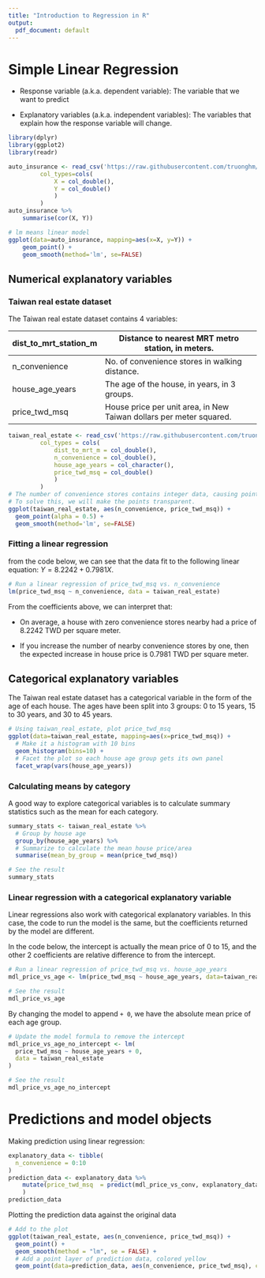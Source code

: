 ```yaml
---
title: "Introduction to Regression in R"
output:
  pdf_document: default
---
```


# Simple Linear Regression

- Response variable (a.k.a. dependent variable): The variable that we want to predict

- Explanatory variables (a.k.a. independent variables): The variables that explain how the response variable will change.

```r
library(dplyr)
library(ggplot2)
library(readr)

auto_insurance <- read_csv('https://raw.githubusercontent.com/truonghm/DataCamp/main/Statistician_with_R/3_Introduction_to_Regression_in_R/sweden_auto_insurance.csv', 
         col_types=cols(
             X = col_double(),
             Y = col_double()
             )
         )
auto_insurance %>%
    summarise(cor(X, Y))

# lm means linear model
ggplot(data=auto_insurance, mapping=aes(x=X, y=Y)) +
    geom_point() +
    geom_smooth(method='lm', se=FALSE)
```

## Numerical explanatory variables 

### Taiwan real estate dataset

The Taiwan real estate dataset contains 4 variables:

| dist_to_mrt_station_m | Distance to nearest MRT metro station, in meters.                   |
|-----------------------|---------------------------------------------------------------------|
| n_convenience         | No. of convenience stores in walking distance.                      |
| house_age_years       | The age of the house, in years, in 3 groups.                        |
| price_twd_msq         | House price per unit area, in New Taiwan dollars per meter squared. |

```r
taiwan_real_estate <- read_csv('https://raw.githubusercontent.com/truonghm/DataCamp/main/Statistician_with_R/3_Introduction_to_Regression_in_R/taiwan_real_estate.csv', 
         col_types = cols(
             dist_to_mrt_m = col_double(),
             n_convenience = col_double(),
             house_age_years = col_character(),
             price_twd_msq = col_double()
             )
         )
# The number of convenience stores contains integer data, causing points to overlap. 
# To solve this, we will make the points transparent.
ggplot(taiwan_real_estate, aes(n_convenience, price_twd_msq)) +
  geom_point(alpha = 0.5) +
  geom_smooth(method='lm', se=FALSE)
```

### Fitting a linear regression

from the code below, we can see that the data fit to the following linear equation: $Y = 8.2242 + 0.7981  X$.

```r
# Run a linear regression of price_twd_msq vs. n_convenience
lm(price_twd_msq ~ n_convenience, data = taiwan_real_estate)
```

From the coefficients above, we can interpret that:

- On average, a house with zero convenience stores nearby had a price of $8.2242$ TWD per square meter.

- If you increase the number of nearby convenience stores by one, then the expected increase in house price is $0.7981$ TWD per square meter.

## Categorical explanatory variables

The Taiwan real estate dataset has a categorical variable in the form of the age of each house. The ages have been split into 3 groups: 0 to 15 years, 15 to 30 years, and 30 to 45 years.

```r
# Using taiwan_real_estate, plot price_twd_msq
ggplot(data=taiwan_real_estate, mapping=aes(x=price_twd_msq)) +
  # Make it a histogram with 10 bins
  geom_histogram(bins=10) +
  # Facet the plot so each house age group gets its own panel
  facet_wrap(vars(house_age_years))
```

### Calculating means by category

A good way to explore categorical variables is to calculate summary statistics such as the mean for each category.

```r
summary_stats <- taiwan_real_estate %>% 
  # Group by house age
  group_by(house_age_years) %>% 
  # Summarize to calculate the mean house price/area
  summarise(mean_by_group = mean(price_twd_msq))

# See the result
summary_stats
```

### Linear regression with a categorical explanatory variable

Linear regressions also work with categorical explanatory variables. In this case, the code to run the model is the same, but the coefficients returned by the model are different.

In the code below, the intercept is actually the mean price of 0 to 15, and the other 2 coefficients are relative difference to from the intercept.

```r
# Run a linear regression of price_twd_msq vs. house_age_years
mdl_price_vs_age <- lm(price_twd_msq ~ house_age_years, data=taiwan_real_estate)

# See the result
mdl_price_vs_age
```

By changing the model to append `+ 0`, we have the absolute mean price of each age group.

```r
# Update the model formula to remove the intercept
mdl_price_vs_age_no_intercept <- lm(
  price_twd_msq ~ house_age_years + 0, 
  data = taiwan_real_estate
)

# See the result
mdl_price_vs_age_no_intercept
```


# Predictions and model objects

Making prediction using linear regression:

```r
explanatory_data <- tibble(
  n_convenience = 0:10
)
prediction_data <- explanatory_data %>%
    mutate(price_twd_msq  = predict(mdl_price_vs_conv, explanatory_data)
    )
prediction_data
```

Plotting the prediction data against the original data

```r
# Add to the plot
ggplot(taiwan_real_estate, aes(n_convenience, price_twd_msq)) +
  geom_point() +
  geom_smooth(method = "lm", se = FALSE) +
  # Add a point layer of prediction data, colored yellow
  geom_point(data=prediction_data, aes(n_convenience, price_twd_msq), color='yellow')
```

